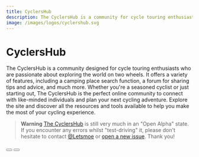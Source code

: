 ```yaml
---
title: CyclersHub
description: The CyclersHub is a community for cycle touring enthusiasts.
image: /images/logos/cyclershub.svg
---
```


# CyclersHub

The CyclersHub is a community designed for cycle touring enthusiasts who are passionate about exploring the world on two wheels. 
It offers a variety of features, including a camping place search function, a forum for sharing tips and advice, and much more.
Whether you're a seasoned cyclist or just starting out, The CyclersHub is the perfect online community to connect with like-minded individuals and plan your next cycling adventure. 
Explore the site and discover all the resources and tools available to help you make the most of your cycling experience.

> **Warning**
> [The CyclersHub](https://cyclershub.com) is still very much in an "Open Alpha" state. If you encounter any errors whilst "test-driving" it, please don't hesitate to contact [@Letsmoe](https://github.com/Letsmoe) or [open a new issue](https://github.com/cyclershub/cyclershub/issues). Thank you!

<div class="flex gap-4">
	<Button type="github" target="https://github.com/cyclershub" content="View on GitHub"></Button>
	<Button type="default" content="View the Docs" target="https://docs.cyclershub.com"></Button>
</div>